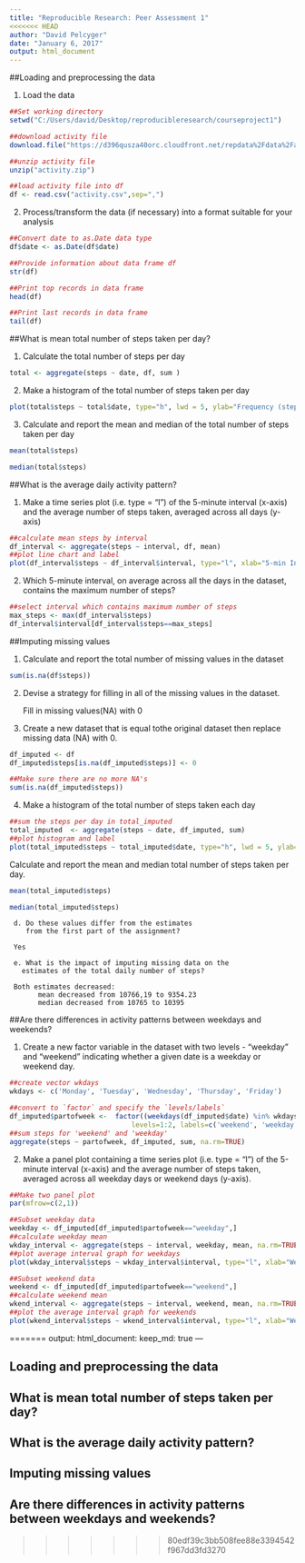 ```yaml
---
title: "Reproducible Research: Peer Assessment 1"
<<<<<<< HEAD
author: "David Pelcyger"
date: "January 6, 2017"
output: html_document
---
```


##Loading and preprocessing the data

1.  Load the data

```r
##Set working directory 
setwd("C:/Users/david/Desktop/reproducibleresearch/courseproject1")

##download activity file
download.file("https://d396qusza40orc.cloudfront.net/repdata%2Fdata%2Factivity.zip","activity.zip")

##unzip activity file
unzip("activity.zip") 

##load activity file into df
df <- read.csv("activity.csv",sep=",")
```

2. Process/transform the data (if necessary) into a format suitable for your analysis
    
```r
##Convert date to as.Date data type
df$date <- as.Date(df$date)
```
    
```r
##Provide information about data frame df
str(df)
```
    
```r
##Print top records in data frame
head(df)
```
    
```r
##Print last records in data frame
tail(df)
```

##What is mean total number of steps taken per day?

1. Calculate the total number of steps per day
```r
total <- aggregate(steps ~ date, df, sum )
``` 

2.  Make a histogram of the total number of steps taken per day
```r
plot(total$steps ~ total$date, type="h", lwd = 5, ylab="Frequency (steps)", xlab="Activity Days")
```

3. Calculate and report the mean and median of the total number of steps taken per day

```r
mean(total$steps)
```

```r
median(total$steps)
```

##What is the average daily activity pattern?

1.  Make a time series plot (i.e. type = "l") of the 5-minute interval (x-axis)
    and the average number of steps taken, averaged across all days (y-axis)

```r
##calculate mean steps by interval 
df_interval <- aggregate(steps ~ interval, df, mean)
##plot line chart and label
plot(df_interval$steps ~ df_interval$interval, type="l", xlab="5-min Intervals", ylab="Average Steps Taken") 
```

2.  Which 5-minute interval, on average across all the days in the dataset,
    contains the maximum number of steps?

```r
##select interval which contains maximum number of steps
max_steps <- max(df_interval$steps)
df_interval$interval[df_interval$steps==max_steps]
```

##Imputing missing values

1. Calculate and report the total number of missing values in the dataset

```r
sum(is.na(df$steps))
``` 
2. Devise a strategy for filling in all of the missing values in the dataset.

    Fill in missing values(NA)  with 0

3. Create a new dataset that is equal tothe original 
  dataset then replace missing data (NA) with 0.

```r
df_imputed <- df
df_imputed$steps[is.na(df_imputed$steps)] <- 0
```

    
    
```r
##Make sure there are no more NA's
sum(is.na(df_imputed$steps))
```

4.  Make a histogram of the total number of steps taken each day

     
```r
##sum the steps per day in total_imputed 
total_imputed  <- aggregate(steps ~ date, df_imputed, sum)
##plot histogram and label
plot(total_imputed$steps ~ total_imputed$date, type="h", lwd = 5, ylab="Imputed Frequency (steps)", xlab="Imputed Activity Days")  
```     

Calculate and report the mean and median total number of steps taken per day.

```r
mean(total_imputed$steps)
```

```r
median(total_imputed$steps)
```

     d. Do these values differ from the estimates
        from the first part of the assignment?
     
     Yes

     e. What is the impact of imputing missing data on the
       estimates of the total daily number of steps?

     Both estimates decreased:
           mean decreased from 10766,19 to 9354.23
           median decreased from 10765 to 10395

##Are there differences in activity patterns between weekdays and weekends?

1.  Create a new factor variable in the dataset with two levels - "weekday"  
   and "weekend" indicating whether a given date is a weekday or weekend day.
    
```r
##create vector wkdays 
wkdays <- c('Monday', 'Tuesday', 'Wednesday', 'Thursday', 'Friday')

##convert to `factor` and specify the `levels/labels`
df_imputed$partofweek <-  factor((weekdays(df_imputed$date) %in% wkdays)+1L,
                              levels=1:2, labels=c('weekend', 'weekday'))
##sum steps for 'weekend' and 'weekday'
aggregate(steps ~ partofweek, df_imputed, sum, na.rm=TRUE)
```

2.  Make a panel plot containing a time series plot (i.e. type = "l")
    of the 5-minute interval (x-axis) and the average number of steps taken,
    averaged across all weekday days or weekend days (y-axis). 
         
```r
##Make two panel plot
par(mfrow=c(2,1))

##Subset weekday data 
weekday <- df_imputed[df_imputed$partofweek=="weekday",]
##calculate weekday mean
wkday_interval <- aggregate(steps ~ interval, weekday, mean, na.rm=TRUE)
##plot average interval graph for weekdays
plot(wkday_interval$steps ~ wkday_interval$interval, type="l", xlab="Weekday 5-min Interval", ylab="Average Steps")

##Subset weekend data  
weekend <- df_imputed[df_imputed$partofweek=="weekend",]
##calculate weekend mean
wkend_interval <- aggregate(steps ~ interval, weekend, mean, na.rm=TRUE)
##plot the average interval graph for weekends
plot(wkend_interval$steps ~ wkend_interval$interval, type="l", xlab="Weekend 5-min Interval", ylab="Average Steps")
```
=======
output: 
  html_document:
    keep_md: true
---


## Loading and preprocessing the data



## What is mean total number of steps taken per day?



## What is the average daily activity pattern?



## Imputing missing values



## Are there differences in activity patterns between weekdays and weekends?
>>>>>>> 80edf39c3bb508fee88e3394542f967dd3fd3270

